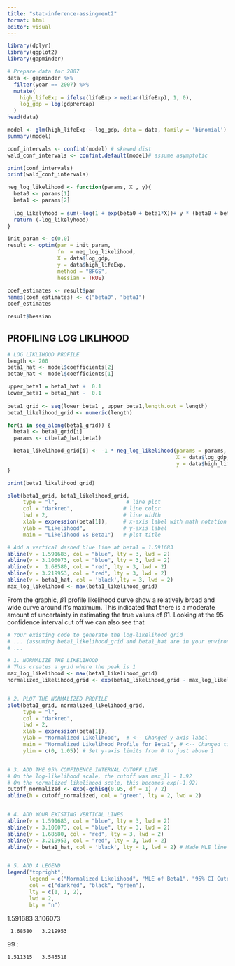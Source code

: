 ```yaml
---
title: "stat-inference-assingment2"
format: html
editor: visual
---
```


```r
library(dplyr)
library(ggplot2)
library(gapminder)

# Prepare data for 2007
data <- gapminder %>%
  filter(year == 2007) %>%
  mutate(
    high_lifeExp = ifelse(lifeExp > median(lifeExp), 1, 0),
    log_gdp = log(gdpPercap)
  )
head(data)
```

```r
model <- glm(high_lifeExp ~ log_gdp, data = data, family = 'binomial')
summary(model)

conf_intervals <- confint(model) # skewed dist
wald_conf_intervals <- confint.default(model)# assume asymptotic

print(conf_intervals)
print(wald_conf_intervals)

```

```r

neg_log_likelihood <- function(params, X , y){
  beta0 <- params[1]
  beta1 <- params[2]
  
  log_likelyhood = sum(-log(1 + exp(beta0 + beta1*X))+ y * (beta0 + beta1*X))
  return (-log_likelyhood)
}

init_param <- c(0,0)
result <- optim(par = init_param, 
                fn  = neg_log_likelihood,
                X = data$log_gdp,
                y = data$high_lifeExp,
                method = "BFGS",
                hessian = TRUE)
                 
coef_estimates <- result$par
names(coef_estimates) <- c("beta0", "beta1")
coef_estimates
```

```r
result$hessian
```

## PROFILING LOG LIKLIHOOD

```r

# LOG LIKLIHOOD PROFILE
length <- 200
beta1_hat <- model$coefficients[2]
beta0_hat <- model$coefficients[1]

upper_beta1 = beta1_hat +  0.1
lower_beta1 = beta1_hat -  0.1
  
beta1_grid <- seq(lower_beta1 , upper_beta1,length.out = length)
beta1_likelihood_grid <- numeric(length)

for(i in seq_along(beta1_grid)) {
  beta1 <- beta1_grid[i]
  params <- c(beta0_hat,beta1)

  beta1_likelihood_grid[i] <- -1 * neg_log_likelihood(params = params,
                                                      X = data$log_gdp,
                                                      y = data$high_lifeExp)
}

print(beta1_likelihood_grid)

plot(beta1_grid, beta1_likelihood_grid, 
     type = "l",                      # line plot
     col = "darkred",                # line color
     lwd = 2,                        # line width
     xlab = expression(beta[1]),     # x-axis label with math notation
     ylab = "Likelihood",            # y-axis label
     main = "Likelihood vs Beta1")   # plot title

# Add a vertical dashed blue line at beta1 = 1.591683
abline(v = 1.591683, col = "blue", lty = 3, lwd = 2)
abline(v = 3.106073, col = "blue", lty = 3, lwd = 2)
abline(v =  1.68580, col = "red", lty = 3, lwd = 2)
abline(v = 3.219953, col = "red", lty = 3, lwd = 2)
abline(v = beta1_hat, col = 'black',lty = 3, lwd = 2)
max_log_likelihood <- max(beta1_likelihood_grid)


```

From the graphic, $\hat\beta1$ profile likelihood curve show a relatively broad and wide curve around it's maximum. This indicated that there is a moderate amount of uncertainty in estimating the true values of $\beta1$. Looking at the 95 confidence interval cut off we can also see that

```r
# Your existing code to generate the log-likelihood grid
# ... (assuming beta1_likelihood_grid and beta1_hat are in your environment)
# ...

# 1. NORMALIZE THE LIKELIHOOD
# This creates a grid where the peak is 1
max_log_likelihood <- max(beta1_likelihood_grid)
normalized_likelihood_grid <- exp(beta1_likelihood_grid - max_log_likelihood)


# 2. PLOT THE NORMALIZED PROFILE
plot(beta1_grid, normalized_likelihood_grid,
     type = "l",
     col = "darkred",
     lwd = 2,
     xlab = expression(beta[1]),
     ylab = "Normalized Likelihood",  # <-- Changed y-axis label
     main = "Normalized Likelihood Profile for Beta1", # <-- Changed title
     ylim = c(0, 1.05)) # Set y-axis limits from 0 to just above 1


# 3. ADD THE 95% CONFIDENCE INTERVAL CUTOFF LINE
# On the log-likelihood scale, the cutoff was max_ll - 1.92
# On the normalized likelihood scale, this becomes exp(-1.92)
cutoff_normalized <- exp(-qchisq(0.95, df = 1) / 2)
abline(h = cutoff_normalized, col = "green", lty = 2, lwd = 2)


# 4. ADD YOUR EXISTING VERTICAL LINES
abline(v = 1.591683, col = "blue", lty = 3, lwd = 2)
abline(v = 3.106073, col = "blue", lty = 3, lwd = 2)
abline(v = 1.68580, col = "red", lty = 3, lwd = 2)
abline(v = 3.219953, col = "red", lty = 3, lwd = 2)
abline(v = beta1_hat, col = 'black', lty = 1, lwd = 2) # Made MLE line solid


# 5. ADD A LEGEND
legend("topright",
       legend = c("Normalized Likelihood", "MLE of Beta1", "95% CI Cutoff"),
       col = c("darkred", "black", "green"),
       lty = c(1, 1, 2),
       lwd = 2,
       bty = "n")
```

1.591683 3.106073

```         
 1.68580   3.219953
```

99 :

```         
1.511315   3.545518
```
